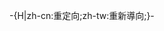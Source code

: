 <noinclude>{{This is a redirect/rcat}}</noinclude>-{H|zh-cn:重定向;zh-tw:重新導向;}-{{Redirect template
 |name=學名重定向
 |from=生物物种分类相關的學名
 |info=它引導出學名標題至遵循命名常規的合適名稱，能夠協助編者寫作。除非為了更新重定向頁，一般不應該用管道-{zh-hant:連結;zh-hans:链接}-取代重定向-{zh-hant:連結;zh-hans:链接}-。更多-{zh-hant:訊息;zh-hans:信息}-參見[[:Category:學名重定向]]。
 |all category=學名重定向
}}<noinclude>
{{Redirect_template/autodoc}}</noinclude>
